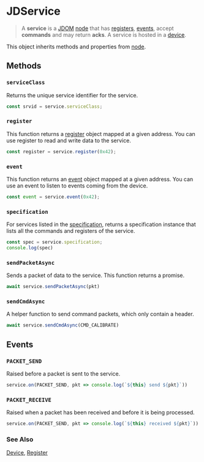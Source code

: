 # JDService

> A **service** is a [JDOM](/clients/web/jdom) [node](/clients/web/jdom/node)
that has [registers](/clients/web/jdom/register), [events](/clients/web/jdom/event), accept **commands**
and may return **acks**. A service is hosted in a [device](/clients/web/jdom/device).

This object inherits methods and properties from [node](/clients/web/jdom/node).

## Methods

### ``serviceClass``

Returns the unique service identifier for the service.

```typescript
const srvid = service.serviceClass;
```

### ``register``

This function returns a [register](/clients/web/jdom/register) object mapped at a given address.
You can use register to read and write data to the service.

```typescript
const register = service.register(0x42);
```

### ``event``

This function returns an [event](/clients/web/jdom/event) object mapped at a given address.
You can use an event to listen to events coming from the device.

```typescript
const event = service.event(0x42);
```

### ``specification``

For services listed in the [specification](/services), returns a specification instance 
that lists all the commands and registers of the service.

```typescript
const spec = service.specification;
console.log(spec)
```

### ``sendPacketAsync``

Sends a packet of data to the service. This function returns a promise.

```typescript
await service.sendPacketAsync(pkt)
```

### ``sendCmdAsync``

A helper function to send command packets, which only contain a header.

```typescript
await service.sendCmdAsync(CMD_CALIBRATE)
```

## Events

### ``PACKET_SEND``

Raised before a packet is sent to the service.

```typescript
service.on(PACKET_SEND, pkt => console.log(`${this} send ${pkt}`))
```

### ``PACKET_RECEIVE``

Raised when a packet has been received and before it is being processed.

```typescript
service.on(PACKET_SEND, pkt => console.log(`${this} received ${pkt}`))
```

### See Also

[Device](/clients/web/jdom/device), [Register](/clients/web/jdom/register)